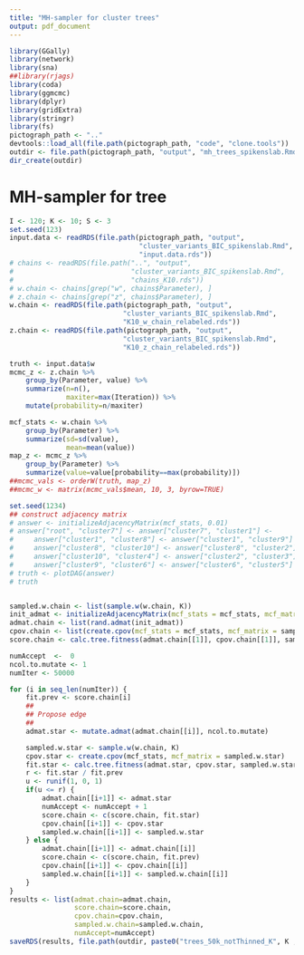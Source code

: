 ```yaml
---
title: "MH-sampler for cluster trees"
output: pdf_document
---
```



```r
library(GGally)
library(network)
library(sna)
##library(rjags)
library(coda)
library(ggmcmc)
library(dplyr)
library(gridExtra)
library(stringr)
library(fs)
pictograph_path <- ".."
devtools::load_all(file.path(pictograph_path, "code", "clone.tools"))
outdir <- file.path(pictograph_path, "output", "mh_trees_spikenslab.Rmd")
dir_create(outdir)
```

# MH-sampler for tree

```r
I <- 120; K <- 10; S <- 3
set.seed(123)
input.data <- readRDS(file.path(pictograph_path, "output",
                                "cluster_variants_BIC_spikenslab.Rmd",
                                "input.data.rds"))
# chains <- readRDS(file.path("..", "output",
#                             "cluster_variants_BIC_spikenslab.Rmd",
#                             "chains_K10.rds"))
# w.chain <- chains[grep("w", chains$Parameter), ]
# z.chain <- chains[grep("z", chains$Parameter), ]
w.chain <- readRDS(file.path(pictograph_path, "output",
                            "cluster_variants_BIC_spikenslab.Rmd",
                            "K10_w_chain_relabeled.rds"))
z.chain <- readRDS(file.path(pictograph_path, "output",
                            "cluster_variants_BIC_spikenslab.Rmd",
                            "K10_z_chain_relabeled.rds"))

truth <- input.data$w
mcmc_z <- z.chain %>%
    group_by(Parameter, value) %>%
    summarize(n=n(),
              maxiter=max(Iteration)) %>%
    mutate(probability=n/maxiter)

mcf_stats <- w.chain %>%
    group_by(Parameter) %>%
    summarize(sd=sd(value),
              mean=mean(value))
map_z <- mcmc_z %>%
    group_by(Parameter) %>%
    summarize(value=value[probability==max(probability)])
##mcmc_vals <- orderW(truth, map_z)
##mcmc_w <- matrix(mcmc_vals$mean, 10, 3, byrow=TRUE)
```

```r
set.seed(1234)
## construct adjacency matrix
# answer <- initializeAdjacencyMatrix(mcf_stats, 0.01)
# answer["root", "cluster7"] <- answer["cluster7", "cluster1"] <-
#     answer["cluster1", "cluster8"] <- answer["cluster1", "cluster9"] <-
#     answer["cluster8", "cluster10"] <- answer["cluster8", "cluster2"] <-
#     answer["cluster10", "cluster4"] <- answer["cluster2", "cluster3"] <-
#     answer["cluster9", "cluster6"] <- answer["cluster6", "cluster5"] <- 1
# truth <- plotDAG(answer)
# truth


sampled.w.chain <- list(sample.w(w.chain, K))
init_admat <- initializeAdjacencyMatrix(mcf_stats = mcf_stats, mcf_matrix = sampled.w.chain[[1]])
admat.chain <- list(rand.admat(init_admat))
cpov.chain <- list(create.cpov(mcf_stats = mcf_stats, mcf_matrix = sampled.w.chain[[1]]))
score.chain <- calc.tree.fitness(admat.chain[[1]], cpov.chain[[1]], sampled.w.chain[[1]])

numAccept  <-  0
ncol.to.mutate <- 1 
numIter <- 50000

for (i in seq_len(numIter)) {
    fit.prev <- score.chain[i]
    ##
    ## Propose edge
    ##
    admat.star <- mutate.admat(admat.chain[[i]], ncol.to.mutate)

    sampled.w.star <- sample.w(w.chain, K)
    cpov.star <- create.cpov(mcf_stats, mcf_matrix = sampled.w.star)
    fit.star <- calc.tree.fitness(admat.star, cpov.star, sampled.w.star)
    r <- fit.star / fit.prev
    u <- runif(1, 0, 1)
    if(u <= r) {
        admat.chain[[i+1]] <- admat.star
        numAccept <- numAccept + 1
        score.chain <- c(score.chain, fit.star)
        cpov.chain[[i+1]] <- cpov.star
        sampled.w.chain[[i+1]] <- sampled.w.star
    } else {
        admat.chain[[i+1]] <- admat.chain[[i]]
        score.chain <- c(score.chain, fit.prev)
        cpov.chain[[i+1]] <- cpov.chain[[i]]
        sampled.w.chain[[i+1]] <- sampled.w.chain[[i]]
    }
}
results <- list(admat.chain=admat.chain,
                score.chain=score.chain,
                cpov.chain=cpov.chain,
                sampled.w.chain=sampled.w.chain,
                numAccept=numAccept)
saveRDS(results, file.path(outdir, paste0("trees_50k_notThinned_K", K ,".rds")))
```

